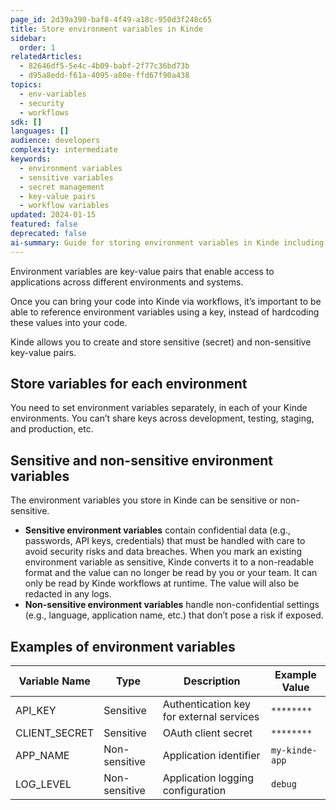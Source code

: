 ```yaml
---
page_id: 2d39a390-baf8-4f49-a18c-950d3f248c65
title: Store environment variables in Kinde
sidebar:
  order: 1
relatedArticles:
  - 82646df5-5e4c-4b09-babf-2f77c36bd73b
  - d95a8edd-f61a-4095-a80e-ffd67f90a438
topics:
  - env-variables
  - security
  - workflows
sdk: []
languages: []
audience: developers
complexity: intermediate
keywords:
  - environment variables
  - sensitive variables
  - secret management
  - key-value pairs
  - workflow variables
updated: 2024-01-15
featured: false
deprecated: false
ai-summary: Guide for storing environment variables in Kinde including sensitive and non-sensitive variable types, environment-specific configuration, and security best practices.
---
```



Environment variables are key-value pairs that enable access to applications across different environments and systems. 

Once you can bring your code into Kinde via workflows, it’s important to be able to reference environment variables using a key, instead of hardcoding these values into your code.

Kinde allows you to create and store sensitive (secret) and non-sensitive key-value pairs.

## Store variables for each environment

You need to set environment variables separately, in each of your Kinde environments. You can’t share keys across development, testing, staging, and production, etc.

## Sensitive and non-sensitive environment variables

The environment variables you store in Kinde can be sensitive or non-sensitive. 

- **Sensitive environment variables** contain confidential data (e.g., passwords, API keys, credentials) that must be handled with care to avoid security risks and data breaches. When you mark an existing environment variable as sensitive, Kinde converts it to a non-readable format and the value can no longer be read by you or your team. It can only be read by Kinde workflows at runtime. The value will also be redacted in any logs.
- **Non-sensitive environment variables** handle non-confidential settings (e.g., language, application name, etc.) that don’t pose a risk if exposed.

## Examples of environment variables

| Variable Name | Type | Description | Example Value |
| --- | --- | --- | --- |
| API_KEY | Sensitive | Authentication key for external services | `********` |
| CLIENT_SECRET | Sensitive | OAuth client secret | `********` |
| APP_NAME | Non-sensitive | Application identifier | `my-kinde-app` |
| LOG_LEVEL | Non-sensitive | Application logging configuration | `debug` |
